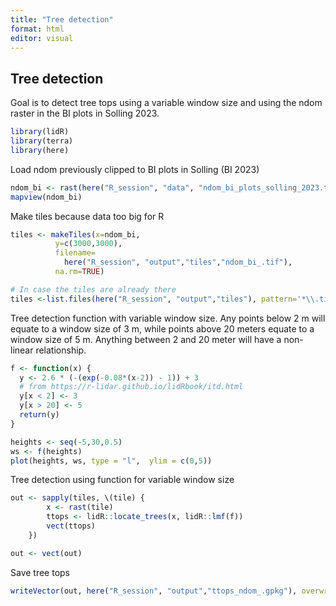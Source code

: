 ```yaml
---
title: "Tree detection"
format: html
editor: visual
---
```


## Tree detection

Goal is to detect tree tops using a variable window size and using the ndom raster in the BI plots in Solling 2023.

```r
library(lidR)
library(terra)
library(here)
```

Load ndom previously clipped to BI plots in Solling (BI 2023)

```r
ndom_bi <- rast(here("R_session", "data", "ndom_bi_plots_solling_2023.tif"))
mapview(ndom_bi)
```

Make tiles because data too big for R

```r
tiles <- makeTiles(x=ndom_bi, 
          y=c(3000,3000),
          filename=
            here("R_session", "output","tiles","ndom_bi_.tif"), 
          na.rm=TRUE)

# In case the tiles are already there
tiles <-list.files(here("R_session", "output","tiles"), pattern='*\\.tif', recursive=TRUE, full.names=TRUE)
```

Tree detection function with variable window size. Any points below 2 m will equate to a window size of 3 m, while points above 20 meters equate to a window size of 5 m. Anything between 2 and 20 meter will have a non-linear relationship.

```r
f <- function(x) {
  y <- 2.6 * (-(exp(-0.08*(x-2)) - 1)) + 3 
  # from https://r-lidar.github.io/lidRbook/itd.html
  y[x < 2] <- 3
  y[x > 20] <- 5
  return(y)
}

heights <- seq(-5,30,0.5)
ws <- f(heights)
plot(heights, ws, type = "l",  ylim = c(0,5))
```

Tree detection using function for variable window size

```r
out <- sapply(tiles, \(tile) {
        x <- rast(tile)
        ttops <- lidR::locate_trees(x, lidR::lmf(f))
        vect(ttops)
    })

out <- vect(out)
```

Save tree tops

```r
writeVector(out, here("R_session", "output","ttops_ndom_.gpkg"), overwrite=TRUE)
```
